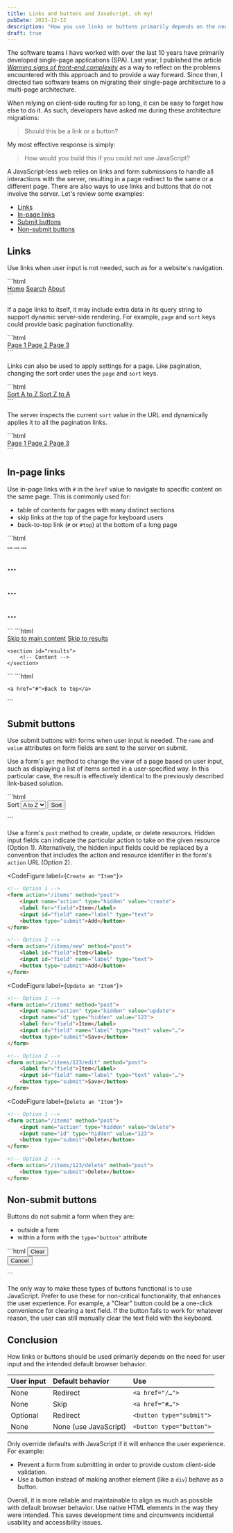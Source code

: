 ```yaml
---
title: Links and buttons and JavaScript, oh my!
pubDate: 2023-12-12
description: "How you use links or buttons primarily depends on the need for user input and the intended default browser behavior."
draft: true
---
```



The software teams I have worked with over the last 10 years have primarily developed single-page applications (SPA). Last year, I published the article [*Warning signs of front-end complexity*](/2022-08-30/complexity) as a way to reflect on the problems encountered with this approach and to provide a way forward. Since then, I directed two software teams on migrating their single-page architecture to a multi-page architecture.

When relying on client-side routing for so long, it can be easy to forget how else to do it. As such, developers have asked me during these architecture migrations:

> Should this be a link or a button?

My most effective response is simply:

> How would you build this if you could not use JavaScript?

A JavaScript-less web relies on links and form submissions to handle all interactions with the server, resulting in a page redirect to the same or a different page. There are also ways to use links and buttons that do not involve the server. Let's review some examples:

- [Links](#links)
- [In-page links](#in-page-links)
- [Submit buttons](#submit-buttons)
- [Non-submit buttons](#non-submit-buttons)

## Links

Use links when user input is not needed, such as for a website's navigation.

<CodeFigure label="Primary navigation">
```html
<nav aria-label="Primary">
	<a href="/">Home</a>
	<a href="/search">Search</a>
	<a href="/about">About</a>
</nav>
```
</CodeFigure>

If a page links to itself, it may include extra data in its query string to support dynamic server-side rendering. For example, `page` and `sort` keys could provide basic pagination functionality.

<CodeFigure label="Pagination on Page 2 of the search page">
```html
<nav aria-label="Pagination">
	<a href="/search?page=1&sort=asc">
		Page 1
	</a>
	<a href="/search?page=2&sort=asc" aria-current="page">
		Page 2
	</a>
	<a href="/search?page=3&sort=asc">
		Page 3
	</a>
</nav>
```
</CodeFigure>

Links can also be used to apply settings for a page. Like pagination, changing the sort order uses the `page` and `sort` keys.

<CodeFigure label="Change sort order on the search page">
```html
<nav aria-label="Sort">
	<a href="/search?page=1&sort=asc" aria-current="true">
		Sort A to Z
	</a>
	<a href="/search?page=1&sort=desc">
		Sort Z to A
	</a>
</nav>
```
</CodeFigure>

The server inspects the current `sort` value in the URL and dynamically applies it to all the pagination links.

<CodeFigure label="Pagination after changing the sort order from ascending to descending">
```html
<nav aria-label="Pagination">
	<a href="/search?page=1&sort=desc" aria-current="page">
		Page 1
	</a>
	<a href="/search?page=2&sort=desc">
		Page 2
	</a>
	<a href="/search?page=3&sort=desc">
		Page 3
	</a>
</nav>
```
</CodeFigure>

## In-page links

Use in-page links with `#` in the `href` value to navigate to specific content on the same page. This is commonly used for:

- table of contents for pages with many distinct sections
- skip links at the top of the page for keyboard users
- back-to-top link (`#` or `#top`) at the bottom of a long page

<CodeFigure label="Table of contents">
```html
<nav aria-label="Contents">
	<a href="#section-1">…</a>
	<a href="#section-2">…</a>
	<a href="#section-3">…</a>
</nav>

<h2 id="#section-1">…</h2>
<!-- Content -->

<h2 id="#section-2">…</h2>
<!-- Content -->

<h2 id="#section-3">…</h2>
<!-- Content -->
```
</CodeFigure>

<CodeFigure label="Skip links">
```html
<nav aria-label="Skip">
	<a href="#main">Skip to main content</a>
	<a href="#results">Skip to results</a>
</nav>

<main id="main">
	<!-- Content -->

	<section id="results">
		<!-- Content -->
	</section>
</main>
```
</CodeFigure>

<CodeFigure label="Back-to-top link">
```html
<main>
	<!-- Content -->

	<a href="#">Back to top</a>
</main>
```
</CodeFigure>

## Submit buttons

Use submit buttons with forms when user input is needed. The `name` and `value` attributes on form fields are sent to the server on submit.

Use a form's `get` method to change the view of a page based on user input, such as displaying a list of items sorted in a user-specified way. In this particular case, the result is effectively identical to the previously described link-based solution.

<CodeFigure label="Form for changing the sort order">
```html
<form method="get" action="/search">
	<label for="sort-field">Sort</label>
	<select id="sort-field" name="sort">
		<option value="asc">A to Z</option>
		<option value="desc">Z to A</option>
	</select>
	<button type="submit">Sort</button>
</form>
```
</CodeFigure>

Use a form's `post` method to create, update, or delete resources. Hidden input fields can indicate the particular action to take on the given resource (Option 1). Alternatively, the hidden input fields could be replaced by a convention that includes the action and resource identifier in the form's `action` URL (Option 2).

<CodeFigure label={`Create an "Item"`}>
```html
<!-- Option 1 -->
<form action="/items" method="post">
	<input name="action" type="hidden" value="create">
	<label for="field">Item</label>
	<input id="field" name="label" type="text">
	<button type="submit">Add</button>
</form>

<!-- Option 2 -->
<form action="/items/new" method="post">
	<label id="field">Item</label>
	<input id="field" name="label" type="text">
	<button type="submit">Add</button>
</form>
```
</CodeFigure>

<CodeFigure label={`Update an "Item"`}>
```html
<!-- Option 1 -->
<form action="/items" method="post">
	<input name="action" type="hidden" value="update">
	<input name="id" type="hidden" value="123">
	<label for="field">Item</label>
	<input id="field" name="label" type="text" value="…">
	<button type="submit">Save</button>
</form>

<!-- Option 2 -->
<form action="/items/123/edit" method="post">
	<label for="field">Item</label>
	<input id="field" name="label" type="text" value="…">
	<button type="submit">Save</button>
</form>
```
</CodeFigure>

<CodeFigure label={`Delete an "Item"`}>
```html
<!-- Option 1 -->
<form action="/items" method="post">
	<input name="action" type="hidden" value="delete">
	<input name="id" type="hidden" value="123">
	<button type="submit">Delete</button>
</form>

<!-- Option 2 -->
<form action="/items/123/delete" method="post">
	<button type="submit">Delete</button>
</form>
```
</CodeFigure>

## Non-submit buttons

Buttons do not submit a form when they are:

- outside a form
- within a form with the `type="button"` attribute

<CodeFigure label="Buttons without submit behavior">
```html
<button>Clear</button>

<form>
	<button type="button">Cancel</button>
</form>
```
</CodeFigure>

The only way to make these types of buttons functional is to use JavaScript. Prefer to use these for non-critical functionality, that enhances the user experience. For example, a "Clear" button could be a one-click convenience for clearing a text field. If the button fails to work for whatever reason, the user can still manually clear the text field with the keyboard.

## Conclusion

How links or buttons should be used primarily depends on the need for user input and the intended default browser behavior.

| User input | Default behavior | Use |
| :-- | :-- | :-- |
| None | Redirect | `<a href="/…">` |
| None | Skip | `<a href="#…">` |
| Optional | Redirect | `<button type="submit">` |
| None | None (use JavaScript) | `<button type="button">` |

Only override defaults with JavaScript if it will enhance the user experience. For example:

- Prevent a form from submitting in order to provide custom client-side validation.
- Use a button instead of making another element (like a `div`) behave as a button.

Overall, it is more reliable and maintainable to align as much as possible with default browser behavior. Use native HTML elements in the way they were intended. This saves development time and circumvents incidental usability and accessibility issues.
